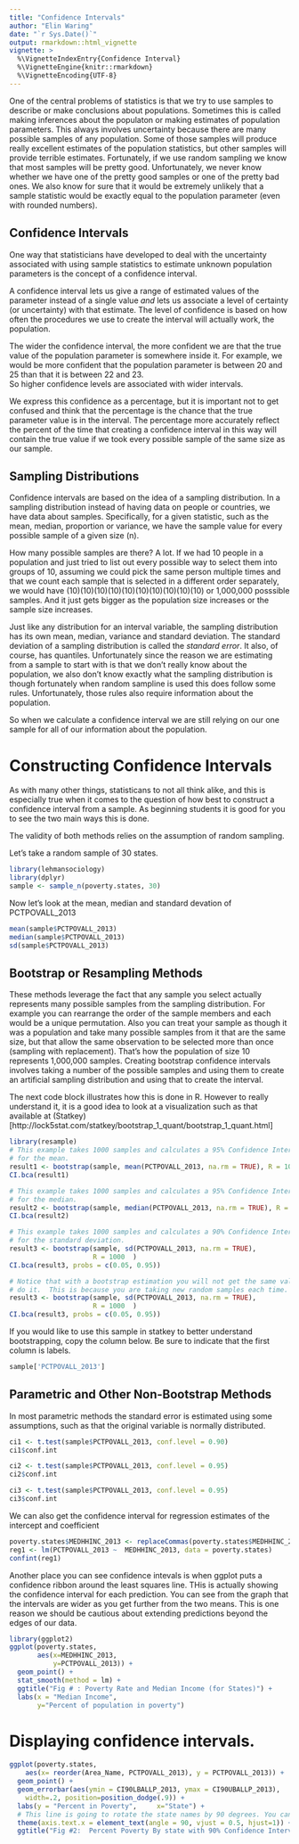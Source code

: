 ```yaml
---
title: "Confidence Intervals"
author: "Elin Waring"
date: "`r Sys.Date()`"
output: rmarkdown::html_vignette
vignette: >
  %\VignetteIndexEntry{Confidence Interval}
  %\VignetteEngine{knitr::rmarkdown}
  %\VignetteEncoding{UTF-8}
---
```


One of the central problems of statistics is that we try to use samples to describe or make 
conclusions about populations. Sometimes this is called making inferences about the
populaton or making estimates of population parameters.
This always involves uncertainty because there are many
possible samples of any population.  Some of those samples will produce really excellent
estimates of the population statistics, but other samples will provide terrible estimates.
Fortunately, if we use random sampling we know that most samples will be pretty good.
Unfortunately, we never know whether we have one of the pretty good samples or one of the
pretty bad ones. We also know for sure that it would be extremely unlikely that 
a sample statistic would be exactly equal to the population parameter (even with 
rounded numbers).

## Confidence Intervals
One way that statisticians have developed to deal with the uncertainty associated with using 
sample statistics to estimate unknown population parameters is the concept of a confidence
interval.  

A confidence interval lets us give a range of estimated values of the parameter instead
of a single value *and* lets us
associate a level of certainty (or uncertainty) with that estimate. The level of confidence
is based on how often the procedures we use to create the interval will actually work,
the population. 

The wider the confidence interval, the more confident we are that the true value of the
population parameter is somewhere inside it.  For example, we would be more confident that 
the population parameter is between 20 and 25  than that it is between 22 and 23.  
So higher confidence levels are associated with wider intervals.

We express this confidence as a percentage, but it is important not to get confused and
think that the percentage is the chance that the true parameter value is in the interval. 
The percentage more accurately reflect the percent of the time that creating a confidence
interval in this way will contain the true value if we took every possible sample of the 
same size as our sample. 

## Sampling Distributions

Confidence intervals are based on the idea of a sampling distribution. In a sampling
distribution instead of having data on people or countries, we have data about samples.
Specifically, for a given statistic, such as the mean, median, proportion or variance, 
we have the sample value for every possible sample of a given size (n).

How many possible samples are there?  A lot.  If we had 10 people in a population and just
tried to list out every possible way to select them into groups of 10, assuming we could
pick the same person multiple times and that we count each sample that is selected in a
different order separately, we would have (10)(10)(10)(10)(10)(10)(10)(10)(10)(10)  or
1,000,000 posssible samples. And it just gets bigger as the population size increases or 
the sample size increases.

Just like any distribution for an interval variable, the sampling distribution has its own
mean, median, variance and standard deviation.  The standard deviation of a sampling 
distribution is  called the *standard error*. It also, of course, has quantiles.
Unfortunately since the reason we are estimating from a sample to start with is that we 
don't really know about the population, we also don't know exactly what the sampling
distribution is though fortunately when random sampline is used this does follow some
rules.  Unfortunately, those rules also require information about the population.

So when we calculate a confidence interval we are still relying on our one sample for all 
of our information about the population.  



# Constructing Confidence Intervals

As with many other things, statisticans to not all think alike, and this is especially true
when it comes to the question of how best to construct a confidence interval from a sample.
As beginning students it is good for you to see the two main ways this is done.

The validity of both methods relies on the assumption of random sampling.

Let's take a random sample of 30 states.

```r
library(lehmansociology)
library(dplyr)
sample <- sample_n(poverty.states, 30)

```

Now let's look at the mean, median and standard devation of PCTPOVALL_2013

```r

mean(sample$PCTPOVALL_2013)
median(sample$PCTPOVALL_2013)
sd(sample$PCTPOVALL_2013)

```



## Bootstrap or Resampling Methods

These methods leverage the fact that any sample you select actually represents many possible
samples from the sampling distribution.  For example you can rearrange the order of the 
sample members and each would be a unique permutation.  Also you can treat your sample as 
though it was a population and take many possible samples from it that are the same size,
but that allow the same observation to be selected more than once (sampling with
replacement).  That's how the population of size 10 represents 1,000,000 samples. 
Creating bootstrap confidence intervals involves taking a number of the possible samples
and using them to create an artificial sampling distribution and using that to create
the interval.

The next code block illustrates how this is done in R.  However to really understand it, it is a good idea to look at a visualization such as that available at (Statkey)[http://lock5stat.com/statkey/bootstrap_1_quant/bootstrap_1_quant.html]




```r

library(resample)
# This example takes 1000 samples and calculates a 95% Confidence Interval (the default)
# for the mean.
result1 <- bootstrap(sample, mean(PCTPOVALL_2013, na.rm = TRUE), R = 1000)
CI.bca(result1)

# This example takes 1000 samples and calculates a 95% Confidence Interval (the default)
# for the median.
result2 <- bootstrap(sample, median(PCTPOVALL_2013, na.rm = TRUE), R = 1000)
CI.bca(result2)

# This example takes 1000 samples and calculates a 90% Confidence Interval (the default)
# for the standard deviation.
result3 <- bootstrap(sample, sd(PCTPOVALL_2013, na.rm = TRUE),
                     R = 1000  )
CI.bca(result3, probs = c(0.05, 0.95))

# Notice that with a bootstrap estimation you will not get the same value every time you 
# do it.  This is because you are taking new random samples each time.
result3 <- bootstrap(sample, sd(PCTPOVALL_2013, na.rm = TRUE),
                     R = 1000  )
CI.bca(result3, probs = c(0.05, 0.95))

```


If you would like to use this sample in statkey to better understand bootstrapping, copy the column below. Be sure to indicate that the first column is labels.

```r
sample['PCTPOVALL_2013']
```


## Parametric and Other Non-Bootstrap Methods

In most parametric methods the standard error is estimated using some assumptions,
such as that the original variable is normally distributed.



```r

ci1 <- t.test(sample$PCTPOVALL_2013, conf.level = 0.90)
ci1$conf.int

ci2 <- t.test(sample$PCTPOVALL_2013, conf.level = 0.95)
ci2$conf.int

ci3 <- t.test(sample$PCTPOVALL_2013, conf.level = 0.95)
ci3$conf.int


```



We can also get the confidence interval for regression estimates of the intercept and
coefficient

```r

poverty.states$MEDHHINC_2013 <- replaceCommas(poverty.states$MEDHHINC_2013) 
reg1 <- lm(PCTPOVALL_2013 ~  MEDHHINC_2013, data = poverty.states)
confint(reg1)

```


Another place you can see confidence intevals is when ggplot puts a confidence ribbon
around the least squares line.  THis is actually showing the confidence interval for each
prediction. You can see from the graph that the intervals are wider as you get further 
from the two means.  This is one reason we should be cautious about extending predictions
beyond the edges of our data.

```r

library(ggplot2)
ggplot(poverty.states,
       aes(x=MEDHHINC_2013,
           y=PCTPOVALL_2013)) +
  geom_point() +
  stat_smooth(method = lm) +
  ggtitle("Fig # : Poverty Rate and Median Income (for States)") +
  labs(x = "Median Income",  
       y="Percent of population in poverty") 


```


# Displaying confidence intervals.


```r
ggplot(poverty.states,
    aes(x= reorder(Area_Name, PCTPOVALL_2013), y = PCTPOVALL_2013)) +
  geom_point() +
  geom_errorbar(aes(ymin = CI90LBALLP_2013, ymax = CI90UBALLP_2013),
    width=.2, position=position_dodge(.9)) +
  labs(y = "Percent in Poverty",     x="State") +
  # This line is going to rotate the state names by 90 degrees. You can try other values.
  theme(axis.text.x = element_text(angle = 90, vjust = 0.5, hjust=1)) +
  ggtitle("Fig #2:  Percent Poverty By state with 90% Confidence Intervals")

```



